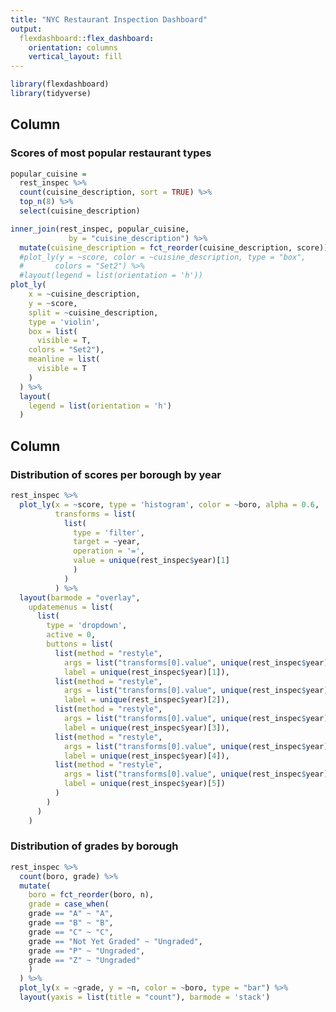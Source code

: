 ```yaml
---
title: "NYC Restaurant Inspection Dashboard"
output: 
  flexdashboard::flex_dashboard:
    orientation: columns
    vertical_layout: fill
---
```


```r
library(flexdashboard)
library(tidyverse)
```

Column {data-width=500}
-----------------------------------------------------------------------

### Scores of most popular restaurant types

```r
popular_cuisine =
  rest_inspec %>% 
  count(cuisine_description, sort = TRUE) %>% 
  top_n(8) %>% 
  select(cuisine_description)

inner_join(rest_inspec, popular_cuisine,
             by = "cuisine_description") %>% 
  mutate(cuisine_description = fct_reorder(cuisine_description, score)) %>% 
  #plot_ly(y = ~score, color = ~cuisine_description, type = "box",
  #       colors = "Set2") %>% 
  #layout(legend = list(orientation = 'h'))
plot_ly(
    x = ~cuisine_description,
    y = ~score,
    split = ~cuisine_description,
    type = 'violin',
    box = list(
      visible = T,
    colors = "Set2"),
    meanline = list(
      visible = T
    )
  ) %>% 
  layout(
    legend = list(orientation = 'h')
  )
```

Column {data-width=500}
-----------------------------------------------------------------------

### Distribution of scores per borough by year

```r
rest_inspec %>% 
  plot_ly(x = ~score, type = 'histogram', color = ~boro, alpha = 0.6,
          transforms = list(
            list(
              type = 'filter',
              target = ~year,
              operation = '=',
              value = unique(rest_inspec$year)[1]
              )
            )
          ) %>% 
  layout(barmode = "overlay",
    updatemenus = list(
      list(
        type = 'dropdown',
        active = 0,
        buttons = list(
          list(method = "restyle",
            args = list("transforms[0].value", unique(rest_inspec$year)[1]),
            label = unique(rest_inspec$year)[1]),
          list(method = "restyle",
            args = list("transforms[0].value", unique(rest_inspec$year)[2]),
            label = unique(rest_inspec$year)[2]),
          list(method = "restyle",
            args = list("transforms[0].value", unique(rest_inspec$year)[3]),
            label = unique(rest_inspec$year)[3]),
          list(method = "restyle",
            args = list("transforms[0].value", unique(rest_inspec$year)[4]),
            label = unique(rest_inspec$year)[4]),
          list(method = "restyle",
            args = list("transforms[0].value", unique(rest_inspec$year)[5]),
            label = unique(rest_inspec$year)[5])
          )
        )
      )
    )
```

### Distribution of grades by borough

```r
rest_inspec %>% 
  count(boro, grade) %>% 
  mutate(
    boro = fct_reorder(boro, n),
    grade = case_when(
    grade == "A" ~ "A",
    grade == "B" ~ "B",
    grade == "C" ~ "C",
    grade == "Not Yet Graded" ~ "Ungraded",
    grade == "P" ~ "Ungraded",
    grade == "Z" ~ "Ungraded"
    )
  ) %>% 
  plot_ly(x = ~grade, y = ~n, color = ~boro, type = "bar") %>% 
  layout(yaxis = list(title = "count"), barmode = 'stack')
```

